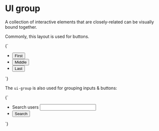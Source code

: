 
<Meta title="Organisms/UI group" />

# UI group

A collection of interactive elements that are closely-related can be visually bound together.

Commonly, this layout is used for buttons.

<Canvas>
  <Story name="UI group - buttons">
    {`
      <ul class="o-ui-group u-flex a-list-reset">
        <li>
          <button type="button" class="a-button a-button--ui o-ui-group__item u-round-0-tr u-round-0-br">First</button>
        </li>
        <li>
          <button type="button" class="a-button a-button--ui o-ui-group__item u-round-0">Middle</button>
        </li>
        <li>
          <button type="button" class="a-button a-button--ui u-round-0-tl u-round-0-bl">Last</button>
        </li>
      </ul>
    `}
  </Story>
</Canvas>

The `ui-group` is also used for grouping inputs & buttons:

<Canvas>
  <Story name="UI group - input & button">
    {`
      <ul class="o-ui-group u-flex a-list-reset">
        <li class="u-flex">
          <label for="search_users" class="u-sr-only">Search users</label>
          <input type="search" id="search_users" class="o-ui-group__item u-round-0-tr u-round-0-br" />
        </li>
        <li class="u-flex">
          <button type="button" class="a-button a-button--ui u-round-0-tl u-round-0-bl">Search</button>
        </li>
      </ul>
    `}
  </Story>
</Canvas>
